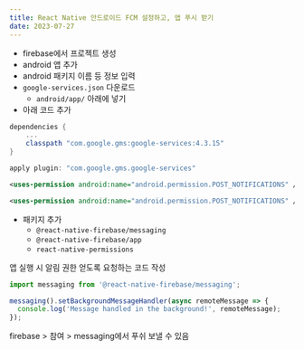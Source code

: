 ```yaml
---
title: React Native 안드로이드 FCM 설정하고, 앱 푸시 받기
date: 2023-07-27
---
```


- firebase에서 프로젝트 생성
- android 앱 추가
- android 패키지 이름 등 정보 입력
- `google-services.json` 다운로드
  - `android/app/` 아래에 넣기
- 아래 코드 추가

```plain:android/build.gradle
dependencies {
    ...
    classpath "com.google.gms:google-services:4.3.15"
}
```

```plain:android/app/build.gradle
apply plugin: "com.google.gms.google-services"
```

```xml:android/app/src/main/AndroidManifest.xml
<uses-permission android:name="android.permission.POST_NOTIFICATIONS" />
```

```xml:android/app/src/debug/AndroidManifest.xml
<uses-permission android:name="android.permission.POST_NOTIFICATIONS" />
```

- 패키지 추가
  - `@react-native-firebase/messaging`
  - `@react-native-firebase/app`
  - `react-native-permissions`

앱 실행 시 알림 권한 얻도록 요청하는 코드 작성

```js:index.js
import messaging from '@react-native-firebase/messaging';

messaging().setBackgroundMessageHandler(async remoteMessage => {
  console.log('Message handled in the background!', remoteMessage);
});
```

firebase > 참여 > messaging에서 푸쉬 보낼 수 있음